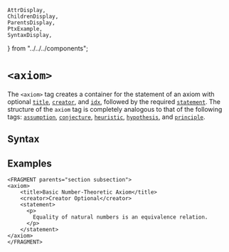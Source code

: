     AttrDisplay,
    ChildrenDisplay,
    ParentsDisplay,
    PtxExample,
    SyntaxDisplay,
} from "../../../components";

# `<axiom>`

The `<axiom>` tag creates a container for the statement of an axiom with
optional [`title`](./title), [`creator`](./creator), and [`idx`](./idx),
followed by the required [`statement`](./statement).
The structure of the `axiom` tag is completely analogous to that of the
following tags:
[`assumption`](./assumption), [`conjecture`](./conjecture),
[`heuristic`](./heuristic), [`hypothesis`](./hypothesis),
and [`principle`](./principle).

## Syntax

<SyntaxDisplay name="axiom" />

## Examples

```ptx-example
<FRAGMENT parents="section subsection">
<axiom>
    <title>Basic Number-Theoretic Axiom</title>
    <creator>Creator Optional</creator>
    <statement>
      <p>
        Equality of natural numbers is an equivalence relation.
      </p>
    </statement>
</axiom>
</FRAGMENT>
```
